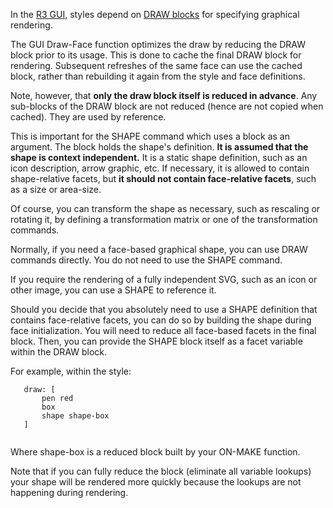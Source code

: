 In the [[R3 GUI]], styles depend on [[Draw|DRAW blocks]] for specifying graphical rendering.

The GUI Draw-Face function optimizes the draw by reducing the DRAW block prior to its usage. This is done to cache the final DRAW block for rendering. Subsequent refreshes of the same face can use the cached block, rather than rebuilding it again from the style and face definitions.

Note, however, that '''only the draw block itself is reduced in advance'''. Any sub-blocks of the DRAW block are not reduced (hence are not copied when cached). They are used by reference.

This is important for the SHAPE command which uses a block as an argument. The block holds the shape's definition. '''It is assumed that the shape is context independent.''' It is a static shape definition, such as an icon description, arrow graphic, etc. If necessary, it is allowed to contain shape-relative facets, but '''it should not contain face-relative facets''', such as a size or area-size.

Of course, you can transform the shape as necessary, such as rescaling or rotating it, by defining a transformation matrix or one of the transformation commands.

Normally, if you need a face-based graphical shape, you can use DRAW commands directly. You do not need to use the SHAPE command.

If you require the rendering of a fully independent SVG, such as an icon or other image, you can use a SHAPE to reference it.

Should you decide that you absolutely need to use a SHAPE definition that contains face-relative facets, you can do so by building the shape during face initialization. You will need to reduce all face-based facets in the final block. Then, you can provide the SHAPE block itself as a facet variable within the DRAW block.

For example, within the style:

    draw: [
        pen red
        box
        shape shape-box
    ]
    

Where shape-box is a reduced block built by your ON-MAKE function.

Note that if you can fully reduce the block (eliminate all variable lookups) your shape will be rendered more quickly because the lookups are not happening during rendering.